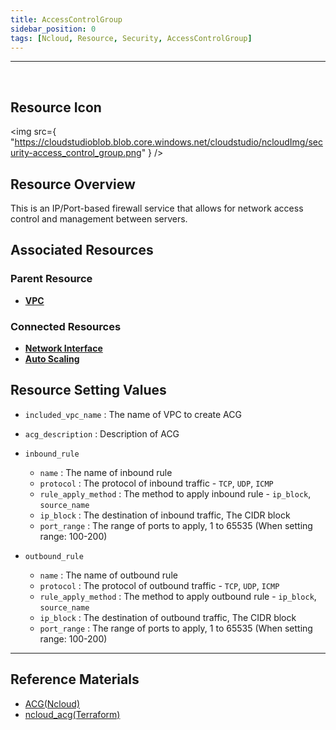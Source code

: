 ```yaml
---
title: AccessControlGroup
sidebar_position: 0
tags: [Ncloud, Resource, Security, AccessControlGroup]
---
```


<hr />
<br />

## Resource Icon

<img
    src={
        "https://cloudstudioblob.blob.core.windows.net/cloudstudio/ncloudImg/security-access_control_group.png"
    }
/>

## Resource Overview

This is an IP/Port-based firewall service that allows for network access control and management between servers.

## Associated Resources

### Parent Resource

-   [**VPC**](https://docs.cstudio.app/en/docs/resource/ncloud/Networking/Vpc)

### Connected Resources

-   [**Network Interface**](https://docs.cstudio.app/en/docs/resource/ncloud/Networking/NetworkInterface)
-   [**Auto Scaling**](https://docs.cstudio.app/en/docs/resource/ncloud/Compute/AutoScaling)

## Resource Setting Values

-   `included_vpc_name` : The name of VPC to create ACG
-   `acg_description` : Description of ACG
-   `inbound_rule`
    -   `name` : The name of inbound rule
    -   `protocol` : The protocol of inbound traffic - `TCP`, `UDP`, `ICMP`
    -   `rule_apply_method` : The method to apply inbound rule - `ip_block`, `source_name`
    -   `ip_block` : The destination of inbound traffic, The CIDR block
    -   `port_range` : The range of ports to apply, 1 to 65535 (When setting range: 100-200)

-   `outbound_rule`
    -   `name` : The name of outbound rule
    -   `protocol` : The protocol of outbound traffic - `TCP`, `UDP`, `ICMP`
    -   `rule_apply_method` : The method to apply outbound rule - `ip_block`, `source_name`
    -   `ip_block` : The destination of outbound traffic, The CIDR block
    -   `port_range` : The range of ports to apply, 1 to 65535 (When setting range: 100-200)
    
---

## Reference Materials

-   [ACG(Ncloud)](https://www.ncloud.com/product/security/acg)
-   [ncloud_acg(Terraform)](https://registry.terraform.io/providers/NaverCloudPlatform/ncloud/latest/docs/resources/access_control_group)
